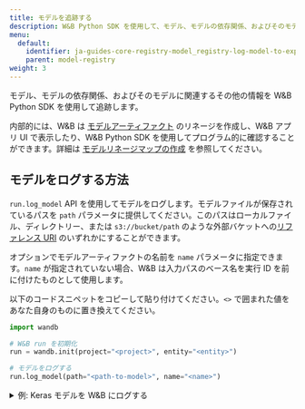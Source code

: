 ```yaml
---
title: モデルを追跡する
description: W&B Python SDK を使用して、モデル、モデルの依存関係、およびそのモデルに関連するその他の情報を追跡します。
menu:
  default:
    identifier: ja-guides-core-registry-model_registry-log-model-to-experiment
    parent: model-registry
weight: 3
---
```


モデル、モデルの依存関係、およびそのモデルに関連するその他の情報を W&B Python SDK を使用して追跡します。

内部的には、W&B は [モデルアーティファクト](/ja/guides/core/registry/model_registry/model-management-concepts/#model-artifact) のリネージを作成し、W&B アプリ UI で表示したり、W&B Python SDK を使用してプログラム的に確認することができます。詳細は [モデルリネージマップの作成](/ja/guides/core/registry/model_registry/model-lineage/) を参照してください。

## モデルをログする方法

`run.log_model` API を使用してモデルをログします。モデルファイルが保存されているパスを `path` パラメータに提供してください。このパスはローカルファイル、ディレクトリー、または `s3://bucket/path` のような外部バケットへの[リファレンス URI](/ja/guides/artifacts/track-external-files/#amazon-s3--gcs--azure-blob-storage-references) のいずれかにすることができます。

オプションでモデルアーティファクトの名前を `name` パラメータに指定できます。`name` が指定されていない場合、W&B は入力パスのベース名を実行 ID を前に付けたものとして使用します。

以下のコードスニペットをコピーして貼り付けてください。`<>` で囲まれた値をあなた自身のものに置き換えてください。

```python
import wandb

# W&B run を初期化
run = wandb.init(project="<project>", entity="<entity>")

# モデルをログする
run.log_model(path="<path-to-model>", name="<name>")
```

<details>

<summary>例: Keras モデルを W&B にログする</summary>

以下のコード例は、畳み込みニューラルネットワーク (CNN) モデルを W&B にログする方法を示します。

```python
import os
import wandb
from tensorflow import keras
from tensorflow.keras import layers

config = {"optimizer": "adam", "loss": "categorical_crossentropy"}

# W&B run を初期化
run = wandb.init(entity="charlie", project="mnist-project", config=config)

# トレーニングアルゴリズム
loss = run.config["loss"]
optimizer = run.config["optimizer"]
metrics = ["accuracy"]
num_classes = 10
input_shape = (28, 28, 1)

model = keras.Sequential(
    [
        layers.Input(shape=input_shape),
        layers.Conv2D(32, kernel_size=(3, 3), activation="relu"),
        layers.MaxPooling2D(pool_size=(2, 2)),
        layers.Conv2D(64, kernel_size=(3, 3), activation="relu"),
        layers.MaxPooling2D(pool_size=(2, 2)),
        layers.Flatten(),
        layers.Dropout(0.5),
        layers.Dense(num_classes, activation="softmax"),
    ]
)

model.compile(loss=loss, optimizer=optimizer, metrics=metrics)

# モデルを保存
model_filename = "model.h5"
local_filepath = "./"
full_path = os.path.join(local_filepath, model_filename)
model.save(filepath=full_path)

# モデルをログする
run.log_model(path=full_path, name="MNIST")

# W&B に対して明示的に run の終了を通知します。
run.finish()
```
</details>